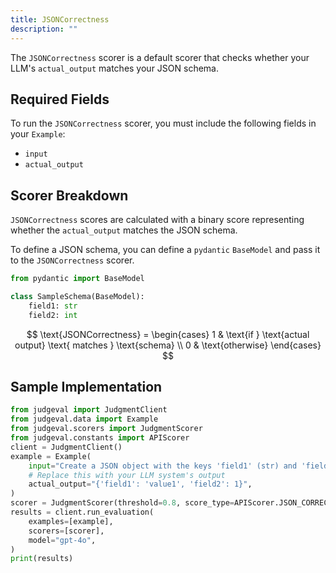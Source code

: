 ```yaml
---
title: JSONCorrectness
description: ""
---
```


The `JSONCorrectness` scorer is a default scorer that checks whether your LLM's `actual_output` matches your JSON schema.

## Required Fields

To run the `JSONCorrectness` scorer, you must include the following fields in your `Example`:
- `input`
- `actual_output`

## Scorer Breakdown

`JSONCorrectness` scores are calculated with a binary score representing whether the `actual_output` matches the JSON schema.

To define a JSON schema, you can define a `pydantic` `BaseModel` and pass it to the `JSONCorrectness` scorer.

```python example_schema.py
from pydantic import BaseModel

class SampleSchema(BaseModel):
    field1: str
    field2: int
```

$$
\text{JSONCorrectness} = \begin{cases}
1 & \text{if } \text{actual output} \text{ matches } \text{schema} \\
0 & \text{otherwise}
\end{cases}
$$

## Sample Implementation

```python json_correctness.py
from judgeval import JudgmentClient
from judgeval.data import Example
from judgeval.scorers import JudgmentScorer
from judgeval.constants import APIScorer
client = JudgmentClient()
example = Example(
    input="Create a JSON object with the keys 'field1' (str) and 'field2' (int). Fill them with random values.",
    # Replace this with your LLM system's output
    actual_output="{'field1': 'value1', 'field2': 1}",
)
scorer = JudgmentScorer(threshold=0.8, score_type=APIScorer.JSON_CORRECTNESS)  # TODO update this
results = client.run_evaluation(
    examples=[example],
    scorers=[scorer],
    model="gpt-4o",
)
print(results)
```
